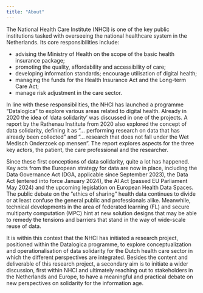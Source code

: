 ```yaml
---
title: "About"
---
```


The National Health Care Institute (NHCI) is one of the key public institutions tasked with overseeing the national healthcare system in the Netherlands. Its core responsibilities include:

- advising the Ministry of Health on the scope of the basic health insurance package;
- promoting the quality, affordability and accessibility of care;
- developing information standards; encourage utilisation of digital health;
- managing the funds for the Health Insurance Act and the Long-term Care Act;
- manage risk adjustment in the care sector.

In line with these responsibilities, the NHCI has launched a programme "Datalogica" to explore various areas related to digital health. Already in 2020 the idea of 'data solidarity' was discussed in one of the projects. A report by the Rathenau Institute from 2020 also explored the concept of data solidarity, defining it as "... performing research on data that has already been collected" and "... research that does not fall under the Wet Medisch Onderzoek op mensen". The report explores aspects for the three key actors, the patient, the care professional and the researcher.

Since these first conceptions of data solidarity, quite a lot has happened. Key acts from the European strategy for data are now in place, including the Data Governance Act (DGA, applicable since September 2023), the Data Act (entered into force January 2024), the AI Act (passed EU Parliament May 2024) and the upcoming legislation on European Health Data Spaces. The public debate on the “ethics of sharing” health data continues to divide or at least confuse the general public and professionals alike. Meanwhile, technical developments in the area of federated learning (FL) and secure multiparty computation (MPC) hint at new solution designs that may be able to remedy the tensions and barriers that stand in the way of wide-scale reuse of data.

It is within this context that the NHCI has initiated a research project, positioned within the Datalogica programme, to explore conceptualization and operationalisation of data solidarity for the Dutch health care sector in which the different perspectives are integrated. Besides the content and deliverable of this research project, a secondary aim is to initiate a wider discussion, first within NHCI and ultimately reaching out to stakeholders in the Netherlands and Europe, to have a meaningful and practical debate on new perspectives on solidarity for the information age.
